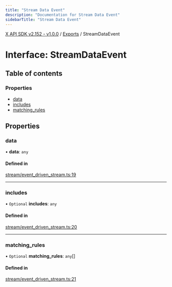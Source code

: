 ```yaml
---
title: "Stream Data Event"
description: "Documentation for Stream Data Event"
sidebarTitle: "Stream Data Event"
---
```


[X API SDK v2.152 - v1.0.0](../README.md) / [Exports](../modules.md) / StreamDataEvent

# Interface: StreamDataEvent

## Table of contents

### Properties

- [data](StreamDataEvent.md#data)
- [includes](StreamDataEvent.md#includes)
- [matching\_rules](StreamDataEvent.md#matching_rules)

## Properties

### data

• **data**: `any`

#### Defined in

[stream/event_driven_stream.ts:19](https://github.com/xdevplatform/xdk/blob/ad4172ef5f68f089e0f077a190b271016dd35bf7/xdk/typescript/src/stream/event_driven_stream.ts#L19)

___

### includes

• `Optional` **includes**: `any`

#### Defined in

[stream/event_driven_stream.ts:20](https://github.com/xdevplatform/xdk/blob/ad4172ef5f68f089e0f077a190b271016dd35bf7/xdk/typescript/src/stream/event_driven_stream.ts#L20)

___

### matching\_rules

• `Optional` **matching\_rules**: `any`[]

#### Defined in

[stream/event_driven_stream.ts:21](https://github.com/xdevplatform/xdk/blob/ad4172ef5f68f089e0f077a190b271016dd35bf7/xdk/typescript/src/stream/event_driven_stream.ts#L21)
